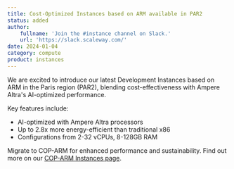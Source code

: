 ```yaml
---
title: Cost-Optimized Instances based on ARM available in PAR2
status: added
author:
    fullname: 'Join the #instance channel on Slack.'
    url: 'https://slack.scaleway.com/'
date: 2024-01-04
category: compute
product: instances
---
```


We are excited to introduce our latest Development Instances based on ARM in the Paris region (PAR2), blending cost-effectiveness with Ampere Altra's AI-optimized performance.

Key features include:

- AI-optimized with Ampere Altra processors
- Up to 2.8x more energy-efficient than traditional x86
- Configurations from 2-32 vCPUs, 8-128GB RAM

Migrate to COP-ARM for enhanced performance and sustainability. Find out more on our [COP-ARM Instances page](https://www.scaleway.com/en/cost-optimized-instances-based-on-arm/).

